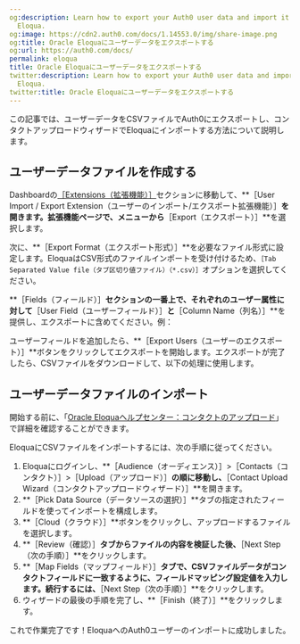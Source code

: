 ```yaml
---
og:description: Learn how to export your Auth0 user data and import it into Oracle
  Eloqua.
og:image: https://cdn2.auth0.com/docs/1.14553.0/img/share-image.png
og:title: Oracle Eloquaにユーザーデータをエクスポートする
og:url: https://auth0.com/docs/
permalink: eloqua
title: Oracle Eloquaにユーザーデータをエクスポートする
twitter:description: Learn how to export your Auth0 user data and import it into Oracle
  Eloqua.
twitter:title: Oracle Eloquaにユーザーデータをエクスポートする
---
```


この記事では、ユーザーデータをCSVファイルでAuth0にエクスポートし、コンタクトアップロードウィザードでEloquaにインポートする方法について説明します。

## ユーザーデータファイルを作成する

Dashboardの[［Extensions（拡張機能）］](%24%7Bmanage_url%7D/#/extensions)セクションに移動して、**［User Import / Export Extension（ユーザーのインポート/エクスポート拡張機能）］**を開きます。拡張機能ページで、メニューから**［Export（エクスポート）］**を選択します。

次に、**［Export Format（エクスポート形式）］**を必要なファイル形式に設定します。EloquaはCSV形式のファイルインポートを受け付けるため、`［Tab Separated Value file（タブ区切り値ファイル）（*.csv）］`オプションを選択してください。

**［Fields（フィールド）］**セクションの一番上で、それぞれのユーザー属性に対して**［User Field（ユーザーフィールド）］**と**［Column Name（列名）］**を提供し、エクスポートに含めてください。例：



ユーザーフィールドを追加したら、**［Export Users（ユーザーのエクスポート）］**ボタンをクリックしてエクスポートを開始します。エクスポートが完了したら、CSVファイルをダウンロードして、以下の処理に使用します。

## ユーザーデータファイルのインポート

開始する前に、「[Oracle Eloquaヘルプセンター：コンタクトのアップロード](https://docs.oracle.com/cloud/latest/marketingcs_gs/OMCAA/index.html#Help/Contacts/Tasks/UploadingContacts.htm)」で詳細を確認することができます。

EloquaにCSVファイルをインポートするには、次の手順に従ってください。

1. Eloquaにログインし、**［Audience（オーディエンス）］>［Contacts（コンタクト）］>［Upload（アップロード）］**の順に移動し、**［Contact Upload Wizard（コンタクトアップロードウィザード）］**を開きます。
2. **［Pick Data Source（データソースの選択）］**タブの指定されたフィールドを使ってインポートを構成します。
3. **［Cloud（クラウド）］**ボタンをクリックし、アップロードするファイルを選択します。
4. **［Review（確認）］**タブからファイルの内容を検証した後、**［Next Step（次の手順）］**をクリックします。
5. **［Map Fields（マップフィールド）］**タブで、CSVファイルデータがコンタクトフィールドに一致するように、フィールドマッピング設定値を入力します。続行するには、**［Next Step（次の手順）］**をクリックします。
6. ウィザードの最後の手順を完了し、**［Finish（終了）］**をクリックします。

これで作業完了です！EloquaへのAuth0ユーザーのインポートに成功しました。